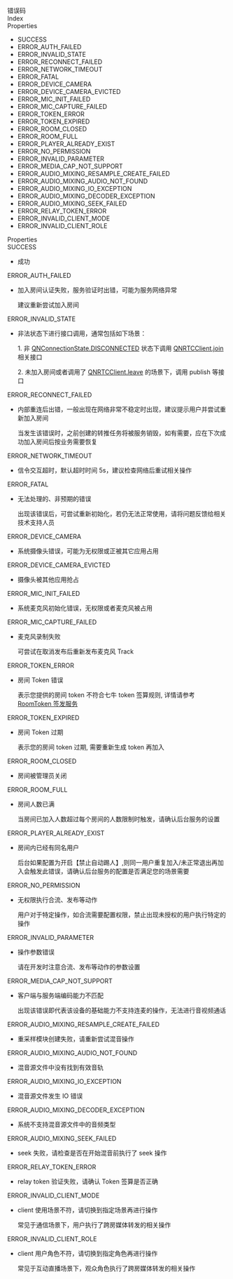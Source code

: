 <div data-v-md-line="1"><link rel="stylesheet" type="text/css" href="https://docs.qnsdk.com/styles/doc-v4-api.css" />
<div class="rtc-doc rtc-doc-page" id="rtc-doc">
<section class="rtc-doc-panel rtc-doc-describe rtc-doc-note">
                错误码</section>
            <div class="rtc-doc-page-wrap">Index</div>
<section class="rtc-doc-panel">
        <div class="rtc-doc-page-title">Properties</div>
        <ul class="rtc-doc-catalogue">
                <li><a onClick='document.location.replace(`${document.location.protocol}//${document.location.host}${document.location.pathname}${document.location.search}#SUCCESS`)'>SUCCESS</a></li>
                <li><a onClick='document.location.replace(`${document.location.protocol}//${document.location.host}${document.location.pathname}${document.location.search}#ERROR_AUTH_FAILED`)'>ERROR_AUTH_FAILED</a></li>
                <li><a onClick='document.location.replace(`${document.location.protocol}//${document.location.host}${document.location.pathname}${document.location.search}#ERROR_INVALID_STATE`)'>ERROR_INVALID_STATE</a></li>
                <li><a onClick='document.location.replace(`${document.location.protocol}//${document.location.host}${document.location.pathname}${document.location.search}#ERROR_RECONNECT_FAILED`)'>ERROR_RECONNECT_FAILED</a></li>
                <li><a onClick='document.location.replace(`${document.location.protocol}//${document.location.host}${document.location.pathname}${document.location.search}#ERROR_NETWORK_TIMEOUT`)'>ERROR_NETWORK_TIMEOUT</a></li>
                <li><a onClick='document.location.replace(`${document.location.protocol}//${document.location.host}${document.location.pathname}${document.location.search}#ERROR_FATAL`)'>ERROR_FATAL</a></li>
                <li><a onClick='document.location.replace(`${document.location.protocol}//${document.location.host}${document.location.pathname}${document.location.search}#ERROR_DEVICE_CAMERA`)'>ERROR_DEVICE_CAMERA</a></li>
                <li><a onClick='document.location.replace(`${document.location.protocol}//${document.location.host}${document.location.pathname}${document.location.search}#ERROR_DEVICE_CAMERA_EVICTED`)'>ERROR_DEVICE_CAMERA_EVICTED</a></li>
                <li><a onClick='document.location.replace(`${document.location.protocol}//${document.location.host}${document.location.pathname}${document.location.search}#ERROR_MIC_INIT_FAILED`)'>ERROR_MIC_INIT_FAILED</a></li>
                <li><a onClick='document.location.replace(`${document.location.protocol}//${document.location.host}${document.location.pathname}${document.location.search}#ERROR_MIC_CAPTURE_FAILED`)'>ERROR_MIC_CAPTURE_FAILED</a></li>
                <li><a onClick='document.location.replace(`${document.location.protocol}//${document.location.host}${document.location.pathname}${document.location.search}#ERROR_TOKEN_ERROR`)'>ERROR_TOKEN_ERROR</a></li>
                <li><a onClick='document.location.replace(`${document.location.protocol}//${document.location.host}${document.location.pathname}${document.location.search}#ERROR_TOKEN_EXPIRED`)'>ERROR_TOKEN_EXPIRED</a></li>
                <li><a onClick='document.location.replace(`${document.location.protocol}//${document.location.host}${document.location.pathname}${document.location.search}#ERROR_ROOM_CLOSED`)'>ERROR_ROOM_CLOSED</a></li>
                <li><a onClick='document.location.replace(`${document.location.protocol}//${document.location.host}${document.location.pathname}${document.location.search}#ERROR_ROOM_FULL`)'>ERROR_ROOM_FULL</a></li>
                <li><a onClick='document.location.replace(`${document.location.protocol}//${document.location.host}${document.location.pathname}${document.location.search}#ERROR_PLAYER_ALREADY_EXIST`)'>ERROR_PLAYER_ALREADY_EXIST</a></li>
                <li><a onClick='document.location.replace(`${document.location.protocol}//${document.location.host}${document.location.pathname}${document.location.search}#ERROR_NO_PERMISSION`)'>ERROR_NO_PERMISSION</a></li>
                <li><a onClick='document.location.replace(`${document.location.protocol}//${document.location.host}${document.location.pathname}${document.location.search}#ERROR_INVALID_PARAMETER`)'>ERROR_INVALID_PARAMETER</a></li>
                <li><a onClick='document.location.replace(`${document.location.protocol}//${document.location.host}${document.location.pathname}${document.location.search}#ERROR_MEDIA_CAP_NOT_SUPPORT`)'>ERROR_MEDIA_CAP_NOT_SUPPORT</a></li>
                <li><a onClick='document.location.replace(`${document.location.protocol}//${document.location.host}${document.location.pathname}${document.location.search}#ERROR_AUDIO_MIXING_RESAMPLE_CREATE_FAILED`)'>ERROR_AUDIO_MIXING_RESAMPLE_CREATE_FAILED</a></li>
                <li><a onClick='document.location.replace(`${document.location.protocol}//${document.location.host}${document.location.pathname}${document.location.search}#ERROR_AUDIO_MIXING_AUDIO_NOT_FOUND`)'>ERROR_AUDIO_MIXING_AUDIO_NOT_FOUND</a></li>
                <li><a onClick='document.location.replace(`${document.location.protocol}//${document.location.host}${document.location.pathname}${document.location.search}#ERROR_AUDIO_MIXING_IO_EXCEPTION`)'>ERROR_AUDIO_MIXING_IO_EXCEPTION</a></li>
                <li><a onClick='document.location.replace(`${document.location.protocol}//${document.location.host}${document.location.pathname}${document.location.search}#ERROR_AUDIO_MIXING_DECODER_EXCEPTION`)'>ERROR_AUDIO_MIXING_DECODER_EXCEPTION</a></li>
                <li><a onClick='document.location.replace(`${document.location.protocol}//${document.location.host}${document.location.pathname}${document.location.search}#ERROR_AUDIO_MIXING_SEEK_FAILED`)'>ERROR_AUDIO_MIXING_SEEK_FAILED</a></li>
                <li><a onClick='document.location.replace(`${document.location.protocol}//${document.location.host}${document.location.pathname}${document.location.search}#ERROR_RELAY_TOKEN_ERROR`)'>ERROR_RELAY_TOKEN_ERROR</a></li>
                <li><a onClick='document.location.replace(`${document.location.protocol}//${document.location.host}${document.location.pathname}${document.location.search}#ERROR_INVALID_CLIENT_MODE`)'>ERROR_INVALID_CLIENT_MODE</a></li>
                <li><a onClick='document.location.replace(`${document.location.protocol}//${document.location.host}${document.location.pathname}${document.location.search}#ERROR_INVALID_CLIENT_ROLE`)'>ERROR_INVALID_CLIENT_ROLE</a></li>
        </ul>
</section>
<div class="rtc-doc-page-wrap">Properties</div>
<section class="rtc-doc-panel">
<div class="rtc-doc-page-title rtc-doc-antor" id="SUCCESS">
SUCCESS</div>
<ul class="rtc-doc-page-container">
<li class="rtc-doc-page-description">
    <div class="rtc-doc-desc-wrap">
        <p>成功</p>
    </div>
</li>
</ul>
</section>
<section class="rtc-doc-panel">
<div class="rtc-doc-page-title rtc-doc-antor" id="ERROR_AUTH_FAILED">
ERROR_AUTH_FAILED</div>
<ul class="rtc-doc-page-container">
<li class="rtc-doc-page-description">
    <div class="rtc-doc-desc-wrap">
        <p>加入房间认证失败，服务验证时出错，可能为服务网络异常</p>
        <p>建议重新尝试加入房间</p>
    </div>
</li>
</ul>
</section>
<section class="rtc-doc-panel">
<div class="rtc-doc-page-title rtc-doc-antor" id="ERROR_INVALID_STATE">
ERROR_INVALID_STATE</div>
<ul class="rtc-doc-page-container">
<li class="rtc-doc-page-description">
    <div class="rtc-doc-desc-wrap">
        <p>非法状态下进行接口调用，通常包括如下场景：</p>
        <p>1. 非 <a href='8645/QNConnectionState#DISCONNECTED'>QNConnectionState.DISCONNECTED</a> 状态下调用 <a href='8684/QNRTCClient#join[1/2]'>QNRTCClient.join</a> 相关接口</p>
        <p>2. 未加入房间或者调用了 <a href='8684/QNRTCClient#leave'>QNRTCClient.leave</a> 的场景下，调用 publish 等接口</p>
    </div>
</li>
</ul>
</section>
<section class="rtc-doc-panel">
<div class="rtc-doc-page-title rtc-doc-antor" id="ERROR_RECONNECT_FAILED">
ERROR_RECONNECT_FAILED</div>
<ul class="rtc-doc-page-container">
<li class="rtc-doc-page-description">
    <div class="rtc-doc-desc-wrap">
        <p>内部重连后出错，一般出现在网络非常不稳定时出现，建议提示用户并尝试重新加入房间</p>
        <p>当发生该错误时，之前创建的转推任务将被服务销毁，如有需要，应在下次成功加入房间后按业务需要恢复</p>
    </div>
</li>
</ul>
</section>
<section class="rtc-doc-panel">
<div class="rtc-doc-page-title rtc-doc-antor" id="ERROR_NETWORK_TIMEOUT">
ERROR_NETWORK_TIMEOUT</div>
<ul class="rtc-doc-page-container">
<li class="rtc-doc-page-description">
    <div class="rtc-doc-desc-wrap">
        <p>信令交互超时，默认超时时间 5s，建议检查网络后重试相关操作</p>
    </div>
</li>
</ul>
</section>
<section class="rtc-doc-panel">
<div class="rtc-doc-page-title rtc-doc-antor" id="ERROR_FATAL">
ERROR_FATAL</div>
<ul class="rtc-doc-page-container">
<li class="rtc-doc-page-description">
    <div class="rtc-doc-desc-wrap">
        <p>无法处理的、非预期的错误</p>
        <p>出现该错误后，可尝试重新初始化，若仍无法正常使用，请将问题反馈给相关技术支持人员</p>
    </div>
</li>
</ul>
</section>
<section class="rtc-doc-panel">
<div class="rtc-doc-page-title rtc-doc-antor" id="ERROR_DEVICE_CAMERA">
ERROR_DEVICE_CAMERA</div>
<ul class="rtc-doc-page-container">
<li class="rtc-doc-page-description">
    <div class="rtc-doc-desc-wrap">
        <p>系统摄像头错误，可能为无权限或正被其它应用占用</p>
    </div>
</li>
</ul>
</section>
<section class="rtc-doc-panel">
<div class="rtc-doc-page-title rtc-doc-antor" id="ERROR_DEVICE_CAMERA_EVICTED">
ERROR_DEVICE_CAMERA_EVICTED</div>
<ul class="rtc-doc-page-container">
<li class="rtc-doc-page-description">
    <div class="rtc-doc-desc-wrap">
        <p>摄像头被其他应用抢占</p>
    </div>
</li>
</ul>
</section>
<section class="rtc-doc-panel">
<div class="rtc-doc-page-title rtc-doc-antor" id="ERROR_MIC_INIT_FAILED">
ERROR_MIC_INIT_FAILED</div>
<ul class="rtc-doc-page-container">
<li class="rtc-doc-page-description">
    <div class="rtc-doc-desc-wrap">
        <p>系统麦克风初始化错误，无权限或者麦克风被占用</p>
    </div>
</li>
</ul>
</section>
<section class="rtc-doc-panel">
<div class="rtc-doc-page-title rtc-doc-antor" id="ERROR_MIC_CAPTURE_FAILED">
ERROR_MIC_CAPTURE_FAILED</div>
<ul class="rtc-doc-page-container">
<li class="rtc-doc-page-description">
    <div class="rtc-doc-desc-wrap">
        <p>麦克风录制失败</p>
        <p>可尝试在取消发布后重新发布麦克风 Track</p>
    </div>
</li>
</ul>
</section>
<section class="rtc-doc-panel">
<div class="rtc-doc-page-title rtc-doc-antor" id="ERROR_TOKEN_ERROR">
ERROR_TOKEN_ERROR</div>
<ul class="rtc-doc-page-container">
<li class="rtc-doc-page-description">
    <div class="rtc-doc-desc-wrap">
        <p>房间 Token 错误</p>
        <p>表示您提供的房间 token 不符合七牛 token 签算规则, 详情请参考 <a href='https://developer.qiniu.com/rtc/8813/roomToken'>RoomToken 签发服务</a></p>
    </div>
</li>
</ul>
</section>
<section class="rtc-doc-panel">
<div class="rtc-doc-page-title rtc-doc-antor" id="ERROR_TOKEN_EXPIRED">
ERROR_TOKEN_EXPIRED</div>
<ul class="rtc-doc-page-container">
<li class="rtc-doc-page-description">
    <div class="rtc-doc-desc-wrap">
        <p>房间 Token 过期</p>
        <p>表示您的房间 token 过期, 需要重新生成 token 再加入</p>
    </div>
</li>
</ul>
</section>
<section class="rtc-doc-panel">
<div class="rtc-doc-page-title rtc-doc-antor" id="ERROR_ROOM_CLOSED">
ERROR_ROOM_CLOSED</div>
<ul class="rtc-doc-page-container">
<li class="rtc-doc-page-description">
    <div class="rtc-doc-desc-wrap">
        <p>房间被管理员关闭</p>
    </div>
</li>
</ul>
</section>
<section class="rtc-doc-panel">
<div class="rtc-doc-page-title rtc-doc-antor" id="ERROR_ROOM_FULL">
ERROR_ROOM_FULL</div>
<ul class="rtc-doc-page-container">
<li class="rtc-doc-page-description">
    <div class="rtc-doc-desc-wrap">
        <p>房间人数已满</p>
        <p>当房间已加入人数超过每个房间的人数限制时触发，请确认后台服务的设置</p>
    </div>
</li>
</ul>
</section>
<section class="rtc-doc-panel">
<div class="rtc-doc-page-title rtc-doc-antor" id="ERROR_PLAYER_ALREADY_EXIST">
ERROR_PLAYER_ALREADY_EXIST</div>
<ul class="rtc-doc-page-container">
<li class="rtc-doc-page-description">
    <div class="rtc-doc-desc-wrap">
        <p>房间内已经有同名用户</p>
        <p>后台如果配置为开启【禁止自动踢人】,则同一用户重复加入/未正常退出再加入会触发此错误，请确认后台服务的配置是否满足您的场景需要</p>
    </div>
</li>
</ul>
</section>
<section class="rtc-doc-panel">
<div class="rtc-doc-page-title rtc-doc-antor" id="ERROR_NO_PERMISSION">
ERROR_NO_PERMISSION</div>
<ul class="rtc-doc-page-container">
<li class="rtc-doc-page-description">
    <div class="rtc-doc-desc-wrap">
        <p>无权限执行合流、发布等动作</p>
        <p>用户对于特定操作，如合流需要配置权限，禁止出现未授权的用户执行特定的操作</p>
    </div>
</li>
</ul>
</section>
<section class="rtc-doc-panel">
<div class="rtc-doc-page-title rtc-doc-antor" id="ERROR_INVALID_PARAMETER">
ERROR_INVALID_PARAMETER</div>
<ul class="rtc-doc-page-container">
<li class="rtc-doc-page-description">
    <div class="rtc-doc-desc-wrap">
        <p>操作参数错误</p>
        <p>请在开发时注意合流、发布等动作的参数设置</p>
    </div>
</li>
</ul>
</section>
<section class="rtc-doc-panel">
<div class="rtc-doc-page-title rtc-doc-antor" id="ERROR_MEDIA_CAP_NOT_SUPPORT">
ERROR_MEDIA_CAP_NOT_SUPPORT</div>
<ul class="rtc-doc-page-container">
<li class="rtc-doc-page-description">
    <div class="rtc-doc-desc-wrap">
        <p>客户端与服务端编码能力不匹配</p>
        <p>出现该错误即代表该设备的基础能力不支持连麦的操作，无法进行音视频通话</p>
    </div>
</li>
</ul>
</section>
<section class="rtc-doc-panel">
<div class="rtc-doc-page-title rtc-doc-antor" id="ERROR_AUDIO_MIXING_RESAMPLE_CREATE_FAILED">
ERROR_AUDIO_MIXING_RESAMPLE_CREATE_FAILED</div>
<ul class="rtc-doc-page-container">
<li class="rtc-doc-page-description">
    <div class="rtc-doc-desc-wrap">
        <p>重采样模块创建失败，请重新尝试混音操作</p>
    </div>
</li>
</ul>
</section>
<section class="rtc-doc-panel">
<div class="rtc-doc-page-title rtc-doc-antor" id="ERROR_AUDIO_MIXING_AUDIO_NOT_FOUND">
ERROR_AUDIO_MIXING_AUDIO_NOT_FOUND</div>
<ul class="rtc-doc-page-container">
<li class="rtc-doc-page-description">
    <div class="rtc-doc-desc-wrap">
        <p>混音源文件中没有找到有效音轨</p>
    </div>
</li>
</ul>
</section>
<section class="rtc-doc-panel">
<div class="rtc-doc-page-title rtc-doc-antor" id="ERROR_AUDIO_MIXING_IO_EXCEPTION">
ERROR_AUDIO_MIXING_IO_EXCEPTION</div>
<ul class="rtc-doc-page-container">
<li class="rtc-doc-page-description">
    <div class="rtc-doc-desc-wrap">
        <p>混音源文件发生 IO 错误</p>
    </div>
</li>
</ul>
</section>
<section class="rtc-doc-panel">
<div class="rtc-doc-page-title rtc-doc-antor" id="ERROR_AUDIO_MIXING_DECODER_EXCEPTION">
ERROR_AUDIO_MIXING_DECODER_EXCEPTION</div>
<ul class="rtc-doc-page-container">
<li class="rtc-doc-page-description">
    <div class="rtc-doc-desc-wrap">
        <p>系统不支持混音源文件中的音频类型</p>
    </div>
</li>
</ul>
</section>
<section class="rtc-doc-panel">
<div class="rtc-doc-page-title rtc-doc-antor" id="ERROR_AUDIO_MIXING_SEEK_FAILED">
ERROR_AUDIO_MIXING_SEEK_FAILED</div>
<ul class="rtc-doc-page-container">
<li class="rtc-doc-page-description">
    <div class="rtc-doc-desc-wrap">
        <p>seek 失败，请检查是否在开始混音前执行了 seek 操作</p>
    </div>
</li>
</ul>
</section>
<section class="rtc-doc-panel">
<div class="rtc-doc-page-title rtc-doc-antor" id="ERROR_RELAY_TOKEN_ERROR">
ERROR_RELAY_TOKEN_ERROR</div>
<ul class="rtc-doc-page-container">
<li class="rtc-doc-page-description">
    <div class="rtc-doc-desc-wrap">
        <p>relay token 验证失败，请确认 Token 签算是否正确</p>
    </div>
</li>
</ul>
</section>
<section class="rtc-doc-panel">
<div class="rtc-doc-page-title rtc-doc-antor" id="ERROR_INVALID_CLIENT_MODE">
ERROR_INVALID_CLIENT_MODE</div>
<ul class="rtc-doc-page-container">
<li class="rtc-doc-page-description">
    <div class="rtc-doc-desc-wrap">
        <p>client 使用场景不符，请切换到指定场景再进行操作</p>
        <p>常见于通信场景下，用户执行了跨房媒体转发的相关操作</p>
    </div>
</li>
</ul>
</section>
<section class="rtc-doc-panel">
<div class="rtc-doc-page-title rtc-doc-antor" id="ERROR_INVALID_CLIENT_ROLE">
ERROR_INVALID_CLIENT_ROLE</div>
<ul class="rtc-doc-page-container">
<li class="rtc-doc-page-description">
    <div class="rtc-doc-desc-wrap">
        <p>client 用户角色不符，请切换到指定角色再进行操作</p>
        <p>常见于互动直播场景下，观众角色执行了跨房媒体转发的相关操作</p>
    </div>
</li>
</ul>
</section>
</div>


</div>